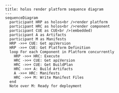 ```mermaid
---
title: holos render platform sequence diagram
---
sequenceDiagram
  participant HRP as holos<br />render platform
  participant HRC as holos<br />render component
  participant CUE as CUE<br />(embedded)
  participant A as Artifacts
  participant M as Manifests
  HRP ->>+ CUE: Get apiVersion
  HRP ->>+ CUE: Get Platform Definition
  loop For each Component in Platform concurrently
    HRP ->>+ HRC: Execute
    HRC ->>+ CUE: Get apiVersion
    HRC ->>+ CUE: Get BuildPlan
    HRC ->>+ A: Build Artifacts
    A ->>+ HRC: Manifests
    HRC ->>+ M: Write Manifest Files
  end
  Note over M: Ready for deployment
```
